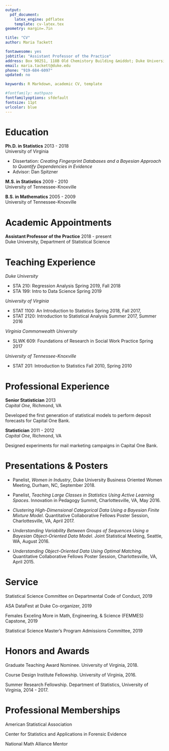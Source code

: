 ```yaml
---
output: 
  pdf_document:
    latex_engine: pdflatex
    template: cv-latex.tex
geometry: margin=.7in

title: "CV"
author: Maria Tackett

fontawesome: yes
jobtitle: "Assistant Professor of the Practice"
address: Box 90251, 118B Old Chemistory Building &middot; Duke University &middot; Durham, NC 27708
email: maria.tackett@duke.edu
phone: "919-684-6097"
updated: no

keywords: R Markdown, academic CV, template

#fontfamily: mathpazo
fontfamilyoptions: sfdefault
fontsize: 11pt
urlcolor: blue
---
```


# Education

**Ph.D. in Statistics** \hfill 2013 - 2018  
University of Virginia

- Dissertation: *Creating Fingerprint Databases and a Bayesian Approach to Quantify Dependencies in Evidence*
- Advisor: Dan Spitzner
\vspace{8pt}

**M.S. in Statistics** \hfill 2009 - 2010  
University of Tennessee-Knoxville
\vspace{8pt}


**B.S. in Mathematics** \hfill 2005 - 2009  
University of Tennessee-Knoxville


# Academic Appointments

**Assistant Professor of the Practice** \hfill 2018 - present \
Duke University, Department of Statistical Science


# Teaching Experience

*Duke University*

- STA 210: Regression Analysis \hfill Spring 2019, Fall 2018
- STA 199: Intro to Data Science \hfill Spring 2019
\vspace{8pt}

*University of Virginia*

- STAT 1100: An Introduction to Statistics \hfill Spring 2018, Fall 2017,
\begin{flushright} Spring 2017,Fall 2016, Spring 2016, Fall 2015, Summer 2015 \end{flushright}
\vspace{3pt}

- STAT 2120: Introduction to Statistical Analysis \hfill Summer 2017, Summer 2016
\vspace{8pt}

*Virginia Commonwealth University*

- SLWK 609: Foundations of Research in Social Work Practice \hfill Spring 2017
\vspace{8pt}

*University of Tennessee-Knoxville*

- STAT 201: Introduction to Statistics \hfill Fall 2010, Spring 2010


# Professional Experience 

**Senior Statistician** \hfill 2013 \
*Capital One*, Richmond, VA

Developed the first generation of statistical models to perform deposit forecasts for Capital One Bank.
\vspace{8pt}
 
 
**Statistician** \hfill 2011 - 2012 \
*Capital One*, Richmond, VA                                                                   

Designed experiments for mail marketing campaigns in Capital One Bank.


# Presentations & Posters

- Panelist, *Women in Industry*, Duke University Business Oriented Women Meeting, Durham, NC, September 2018.

- Panelist, *Teaching Large Classes in Statistics Using Active Learning Spaces*. Innovation in Pedagogy Summit, Charlottesville, VA, May 2016.
 
- *Clustering High-Dimensional Categorical Data Using a Bayesian Finite Mixture Model*. Quantitative Collaborative Fellows Poster Session, Charlottesville, VA, April 2017.
 
- *Understanding Variability Between Groups of Sequences Using a Bayesian Object-Oriented Data Model*. Joint Statistical Meeting, Seattle, WA, August 2016.
 
- *Understanding Object-Oriented Data Using Optimal Matching*. Quantitative Collaborative Fellows Poster Session, Charlottesville, VA, April 2015.

# Service

Statistical Science Committee on Departmental Code of Conduct, 2019 

ASA DataFest at Duke Co-organizer, 2019

Females Exceling More in Math, Engineering, & Science (FEMMES) Capstone, 2019

Statistical Science Master's Program Admissions Committee, 2019


# Honors and Awards

Graduate Teaching Award Nominee. University of Virginia, 2018.

Course Design Institute Fellowship. University of Virginia, 2016.

Summer Research Fellowship. Department of Statistics, University of Virginia, 2014 - 2017.


# Professional Memberships

American Statistical Association 

Center for Statistics and Applications in Forensic Evidence

National Math Alliance Mentor
